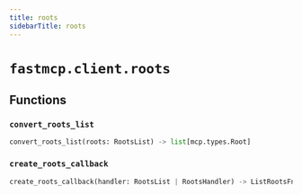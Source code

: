 ```yaml
---
title: roots
sidebarTitle: roots
---
```


# `fastmcp.client.roots`

## Functions

### `convert_roots_list`

```python
convert_roots_list(roots: RootsList) -> list[mcp.types.Root]
```

### `create_roots_callback`

```python
create_roots_callback(handler: RootsList | RootsHandler) -> ListRootsFnT
```
